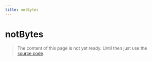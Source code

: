 ```yaml
---
title: notBytes
---
```


# notBytes

> The content of this page is not yet ready. Until then just use the [source code](https://github.com/fabian-hiller/valibot/blob/main/library/src/validations/notBytes/notBytes.ts).
